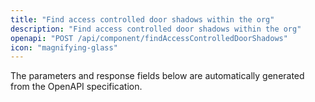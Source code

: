 ```yaml
---
title: "Find access controlled door shadows within the org"
description: "Find access controlled door shadows within the org"
openapi: "POST /api/component/findAccessControlledDoorShadows"
icon: "magnifying-glass"
---
```


<Note>
The parameters and response fields below are automatically generated from the OpenAPI specification.
</Note>
